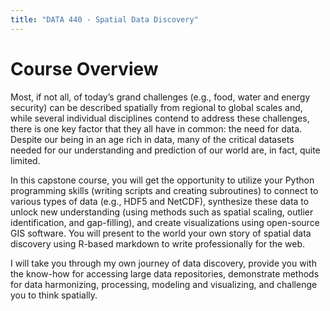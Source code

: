 ```yaml
---
title: "DATA 440 - Spatial Data Discovery"
---
```


<div class="banner"><div class="banner-img"></div></div>

# Course Overview
Most, if not all, of today's grand challenges (e.g., food, water and energy security) can be described spatially from regional to global scales and, while several individual disciplines contend to address these challenges, there is one key factor that they all have in common: the need for data.
Despite our being in an age rich in data, many of the critical datasets needed for our understanding and prediction of our world are, in fact, quite limited.

In this capstone course, you will get the opportunity to utilize your Python programming skills (writing scripts and creating subroutines) to connect to various types of data (e.g., HDF5 and NetCDF), synthesize these data to unlock new understanding (using methods such as spatial scaling, outlier identification, and gap-filling), and create visualizations using open-source GIS software.
You will present to the world your own story of spatial data discovery using R-based markdown to write professionally for the web.

I will take you through my own journey of data discovery, provide you with the know-how for accessing large data repositories, demonstrate methods for data harmonizing, processing, modeling and visualizing, and challenge you to think spatially.

